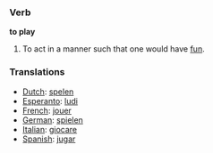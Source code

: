=== Verb ===

'''to play'''

#To act in a manner such that one would have [[fun]].

=== Translations ===
*[[Dutch]]: [[spelen]]
*[[Esperanto]]: [[ludi]]
*[[French]]: [[jouer]]
*[[German]]: [[spielen]]
*[[Italian]]: [[giocare]]
*[[Spanish]]: [[jugar]]